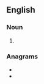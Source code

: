 ==English==

===Noun===
{{head|en|noun plural form}}

# {{plural of|yearling|lang=en}}

===Anagrams===
* {{l|en|layerings}}
* {{l|en|searingly}}